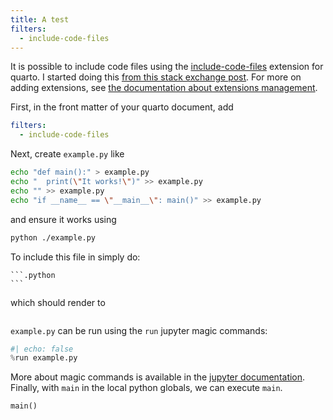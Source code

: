```yaml
---
title: A test
filters: 
  - include-code-files
---
```



It is possible to include code files using the [include-code-files](
https://github.com/quarto-ext/include-code-files) extension for quarto. I 
started doing this [from this stack exchange post](
https://stackoverflow.com/questions/75751478/how-can-i-include-external-python-scripts-while-executing-their-codes-in-quarto). 
For more on adding extensions, see [the documentation about extensions management](https://quarto.org/docs/extensions/managing.html).

First, in the front matter of your quarto document, add 

```yaml
filters:
  - include-code-files
```

Next, create ``example.py`` like

```sh
echo "def main():" > example.py
echo "  print(\"It works!\")" >> example.py
echo "" >> example.py
echo "if __name__ == \"__main__\": main()" >> example.py
```

and ensure it works using

```sh
python ./example.py
```

To include this file in simply do:


````quarto
```.python
```
````


which should render to


```.python
```


``example.py`` can be run using the ``run`` jupyter magic commands:


```python
#| echo: false
%run example.py
```


More about magic commands is available in the [jupyter documentation](https://ipython.readthedocs.io/en/stable/interactive/magics.html).
Finally, with ``main`` in the local python globals, we can execute ``main``.


```python
main()
```
